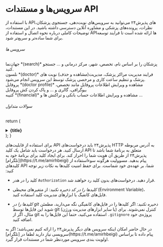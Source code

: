 # سرویس‌ها و مستندات API

با استفاده از APIهای پذیرش۲۴ می‌توانید به سرویس‌های نوبت‌دهی، جستجوی پزشکان، نظرات، پرونده‌های پزشکی و مشاوره آنلاین دسترسی داشته باشید.
در این مستندات، توضیحات کاملی درباره نحوه اتصال و استفاده از APIها ارائه شده است تا فرایند توسعه برای شما ساده‌تر و سریع‌تر شود.


###### سرویس ها

<Cards num={2}>
  <Cards.Card image arrow title="مستندات API" href="/apis/jahannama">
    <div className="p-4 flex flex-col">
      <span className="font-bold text-lg">جهان‌نما *(search)*</span>
      <span className="text-sm">
        پزشکان را بر اساس نام، تخصص، شهر، مرکز درمانی و ... جستجو کنید.
      </span>
    </div>
  </Cards.Card>
  <Cards.Card image arrow title="مستندات API" href="/apis/nelson" >
    <div className="p-4 flex flex-col">
      <span className="font-bold text-lg">نلسون *(doctor)*</span>
      <span className="text-sm">
        فرایند مدیریت مراکز پزشک، مدیریت(مشاهده و حذف) نوبت های پزشک و تنظیم
        ساعت کاری و مرخصی پزشک توسط این سرویس انجام می‌شود.
      </span>
    </div>
  </Cards.Card>
  <Cards.Card image arrow title="مستندات API" href="/apis/profile">
    <div className="p-4 flex flex-col">
      <span className="font-bold text-lg">پروفایل *(doctor profile)*</span>
      <span className="text-sm">
      مشاهده و ویرایش اطلاعات پروفایل مانند تخصص، بیوگرافی، گالری و ... و پاک کردن کش پروفایل
      </span>
    </div>
  </Cards.Card>
   <Cards.Card image arrow title="مستندات API" href="/apis/katibe">
    <div className="p-4 flex flex-col">
      <span className="font-bold text-lg">کتیبه *(financial)*</span>
      <span className="text-sm">
      مشاهده و ویرایش اطلاعات حساب بانکی و تراکنش ها و ...
      </span>
    </div>
  </Cards.Card>
</Cards>

###### سوالات متداول

  return (
    <details className="last-of-type:mb-0 rounded-lg bg-neutral-50 dark:bg-neutral-800 p-2 mt-4">
      <summary>
        <strong className="font-medium text-sm">{title}</strong>
      </summary>
      <div className="nx-p-2">{children}</div>
    </details>
  );
}

<FAQBox title="API Key رو از کجا بیاورم؟">
  برای استفاده از قابلیت‌های API پذیرش۲۴ باید درخواست‌های HTTP به آدرس مربوطه
  ارسال کنید. هر درخواست باید شامل یک کلید API متعلق به برنامهٔ شما باشد تا
  پذیرش۲۴ از طریق آن هویت شما را احراز کند. برای ایجاد کلید برای برنامهٔ خود به
  [تلگرام](https://t.me/amirhbeigi) پیام بدهید.
</FAQBox>

<FAQBox title="نکات امنیتی API Key چیست؟">
مسوولیت هرگونه سوءاستفاده از کلیدهای API شما، بر عهده‌ی خود شماست. برای حفظ امنیت کلیدها به نکات زیر توجه کنید:

- کلید را در هدر `Authorization` قرار دهید. درخواست‌های بدون کلید رد خواهند شد.

- _کلیدها را در کد ذخیره نکنید:_ از متغیرهای محیطی (Environment Variable)، فایل‌های کانفیگ یا ابزارهای مدیریت کلید استفاده کنید.

- _کلیدها را در git ذخیره نکنید:_ اگر کلیدها را در فایل‌های کانفیگی نگه می‌دارید، مطمئن شوید این فایل‌ها توسط git (یا سایر ابزارهای مدیریت ورژن) کنترل نمی‌شوند. برای مثال، اگر از git استفاده می‌کنید، حتما این فایل‌ها را به `.gitignore` پروژه‌ی خود اضافه کنید.

</FAQBox>

<FAQBox title="سرویس های دیگر کجاست؟ من به APIهایی نیاز دارم که در اینجا نیست.">
  در حال حاضر امکان اینکه سرویس های دیگر پذیرش۲۴ را ارائه کنیم نمی‌باشد؛ اگر به
  سرویسی نیاز دارید لطفا در [تلگرام](https://t.me/amirhbeigi) پیام داده تا
  براساس اولویت بندی سرویس موردنظر شما در مستندات قرار گیرد.
</FAQBox>
